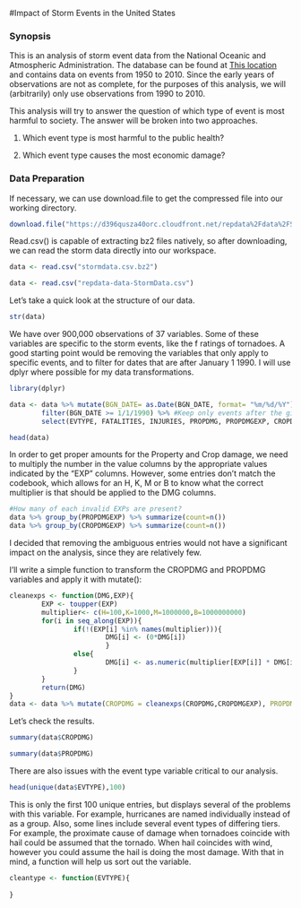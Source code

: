 #Impact of Storm Events in the United States

### Synopsis

This is an analysis of storm event data from the National Oceanic and Atmospheric Administration. The database can be found at [This location](https://d396qusza40orc.cloudfront.net/repdata%2Fdata%2FStormData.csv.bz2) and contains data on events from 1950 to 2010. Since the early years of observations are not as complete, for the purposes of this analysis, we will (arbitrarily) only use observations from 1990 to 2010. 

This analysis will try to answer the question of which type of event is most harmful to society. The answer will be broken into two approaches. 

1. Which event type is most harmful to the public health?

2. Which event type causes the most economic damage?

### Data Preparation
If necessary, we can use download.file to get the compressed file into our working directory.
```r
download.file("https://d396qusza40orc.cloudfront.net/repdata%2Fdata%2FStormData.csv.bz2", "stormdata.csv.bz2")
```

Read.csv() is capable of extracting bz2 files natively, so after downloading, we can read the storm data directly into our workspace.

```r
data <- read.csv("stormdata.csv.bz2")
```

```r
data <- read.csv("repdata-data-StormData.csv")
```

Let's take a quick look at the structure of our data.

```r
str(data)
```

We have over 900,000 observations of 37 variables. Some of these variables are specific to the storm events, like the f ratings of tornadoes. A good starting point would be removing the variables that only apply to specific events, and to filter for dates that are after January 1 1990. I will use dplyr where possible for my data transformations.

```r
library(dplyr)

data <- data %>% mutate(BGN_DATE= as.Date(BGN_DATE, format= "%m/%d/%Y")) %>% 
        filter(BGN_DATE >= 1/1/1990) %>% #Keep only events after the given date.
        select(EVTYPE, FATALITIES, INJURIES, PROPDMG, PROPDMGEXP, CROPDMG, CROPDMGEXP)

head(data)
```


In order to get proper amounts for the Property and Crop damage, we need to multiply the number in the value columns by the appropriate values indicated by the "EXP" columns. However, some entries don't match the codebook, which allows for an H, K, M or B to know what the correct multiplier is that should be applied to the DMG columns.

```r
#How many of each invalid EXPs are present?
data %>% group_by(PROPDMGEXP) %>% summarize(count=n())
data %>% group_by(CROPDMGEXP) %>% summarize(count=n())
```

I decided that removing the ambiguous entries would not have a significant impact on the analysis, since they are relatively few.

I'll write a simple function to transform the CROPDMG and PROPDMG variables and apply it with mutate():
```r
cleanexps <- function(DMG,EXP){
        EXP <- toupper(EXP)
        multiplier<- c(H=100,K=1000,M=1000000,B=1000000000)
        for(i in seq_along(EXP)){
                if(!(EXP[i] %in% names(multiplier))){
                        DMG[i] <- (0*DMG[i])
                        }
                else{
                        DMG[i] <- as.numeric(multiplier[EXP[i]] * DMG[i])
                }
        }
        return(DMG)
}
data <- data %>% mutate(CROPDMG = cleanexps(CROPDMG,CROPDMGEXP), PROPDMG= cleanexps(PROPDMG,PROPDMGEXP)) %>% select(-CROPDMGEXP, -PROPDMGEXP)
```

Let's check the results.
```r
summary(data$CROPDMG)

summary(data$PROPDMG)

```

There are also issues with the event type variable critical to our analysis.

```r
head(unique(data$EVTYPE),100)
```

This is only the first 100 unique entries, but displays several of the problems with this variable. For example, hurricanes are named individually instead of as a group. Also, some lines include several event types of differing tiers. For example, the proximate cause of damage when tornadoes coincide with hail could be assumed that the tornado. When hail coincides with wind, however you could assume the hail is doing the most damage. With that in mind, a function will help us sort out the variable.

```r
cleantype <- function(EVTYPE){
        
}

```